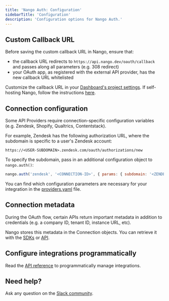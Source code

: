 ```yaml
---
title: 'Nango Auth: Configuration'
sidebarTitle: 'Configuration'
description: 'Configuration options for Nango Auth.'
---
```


## Custom Callback URL

<Warning>
Before saving the custom callback URL in Nango, ensure that:

-   the callback URL redirects to `https://api.nango.dev/oauth/callback` and passes along all parameters (e.g. 308 redirect)
-   your OAuth app, as registered with the external API provider, has the new callback URL whitelisted

</Warning>

Customize the callback URL in your [Dashboard's project settings](https://app.nango.dev/project-settings). If self-hosting Nango, follow the instructions [here](self-host/instructions).

## Connection configuration

Some API Providers require connection-specific configuration variables (e.g. Zendesk, Shopify, Qualtrics, Contentstack).

For example, Zendesk has the following authorization URL, where the subdomain is specific to a user's Zendesk account:

```
https://<USER-SUBDOMAIN>.zendesk.com/oauth/authorizations/new
```

To specify the subdomain, pass in an additional configuration object to `nango.auth()`:

```javascript
nango.auth('zendesk', '<CONNECTION-ID>', { params: { subdomain: '<ZENDESK-SUBDOMAIN>' } });
```

You can find which configuration parameters are necessary for your integration in the [providers.yaml](https://nango.dev/providers.yaml) file.

## Connection metadata

During the OAuth flow, certain APIs return important metadata in addition to credentials (e.g. a company ID, tenant ID, instance URL, etc).

Nango stores this metadata in the Connection objects. You can retrieve it with the [SDKs](/sdks) or [API](/api).

## Configure integrations programmatically

Read the [API reference](/api) to programmatically manage integrations.

## Need help?

Ask any question on the [Slack community](https://nango.dev/slack).
